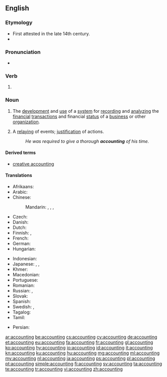 ==English==

===Etymology===
* First attested in the late 14th century.
* {{suffix|account|ing|lang=en}}

===Pronunciation===
* {{IPA|/ə.ˈkaʊn.tɪŋ/|lang=en}}

===Verb===
{{head|en|present participle}}

# {{present participle of|account|lang=en|nocat=1}}

===Noun===
{{wikipedia}}
{{en-noun|-}}

# {{context|accounting|lang=en}} The [[development]] and [[use]] of a [[system]] for [[record]]ing and [[analyze|analyzing]] the [[financial]] [[transaction]]s and financial [[status]] of a [[business]] or other [[organization]].
# A [[relay]]ing of events; [[justification]] of actions.
#: ''He was required to give a thorough '''accounting''' of his time.''

====Derived terms====
{{rel-top3|Terms derived from the noun "accounting"}}
* [[creative accounting]]
{{rel-mid3}}
{{rel-mid3}}
{{rel-bottom}}

====Translations====
{{trans-top|development and maintenance of system for recording and analyzing financial transactions}}
* Afrikaans: {{t|af|rekeningkunde}}
* Arabic: {{t|ar|مُحَاسِبَة|f}}
* Chinese:
*: Mandarin: {{t|cmn|會計|sc=Hani}}, {{t+|cmn|会计|tr=kuàijì|sc=Hani}}, {{t|cmn|會計學|sc=Hani}}, {{t+|cmn|会计学|tr=kuàijìxué|sc=Hani}}
* Czech: {{t|cs|účetnictví|n}}
* Danish: {{t|da|regnskab|n}}
* Dutch: {{t+|nl|boekhouding|f}}
* Finnish: {{t+|fi|kirjanpito}}, {{t+|fi|laskentatoimi}}
* French: {{t+|fr|comptabilité|f}}
* German: {{t|de|Buchhaltung|f}}
* Hungarian: {{t+|hu|könyvelés}}
{{trans-mid}}
* Indonesian: {{t|id|akunting}}
* Japanese: {{t+|ja|会計|tr=かいけい, kaikei}}, {{t+|ja|経理|tr=けいり, keiri}}, {{t|ja|会計学|tr=かいけいがく, kaikeigaku}}
* Khmer: {{t+|km|គណនេយ្យ|sc=Khmr|tr=kʊənna’ney}}
* Macedonian: {{t|mk|сметководство|n}}
* Portuguese: {{t+|pt|contabilidade|f}}
* Romanian: {{t+|ro|contabilitate|f}}
* Russian: {{t+|ru|бухгалте́рия|f}}, {{t+|ru|счетово́дство}} {{qualifier|slightly obsolete}}
* Slovak: {{t|sk|účtovníctvo|n}}
* Spanish: {{t+|es|contabilidad|f}}
* Swedish: {{t+|sv|bokföring|c}}, {{t|sv|räkenskap|c}}
* Tagalog: {{t|tl|pagtutuos}}
* Tamil: {{t|ta|கணக்கு வழக்கு}}
{{trans-bottom}}

{{checktrans-top}}
* Persian: {{t-check|fa|حسابداری}}
{{trans-mid}}
{{trans-bottom}}

[[ar:accounting]]
[[be:accounting]]
[[cs:accounting]]
[[cy:accounting]]
[[de:accounting]]
[[et:accounting]]
[[eu:accounting]]
[[fa:accounting]]
[[fr:accounting]]
[[gl:accounting]]
[[ko:accounting]]
[[hy:accounting]]
[[io:accounting]]
[[id:accounting]]
[[it:accounting]]
[[kn:accounting]]
[[ku:accounting]]
[[hu:accounting]]
[[mg:accounting]]
[[ml:accounting]]
[[my:accounting]]
[[nl:accounting]]
[[ja:accounting]]
[[ps:accounting]]
[[pl:accounting]]
[[pt:accounting]]
[[simple:accounting]]
[[fi:accounting]]
[[sv:accounting]]
[[ta:accounting]]
[[te:accounting]]
[[tr:accounting]]
[[vi:accounting]]
[[zh:accounting]]